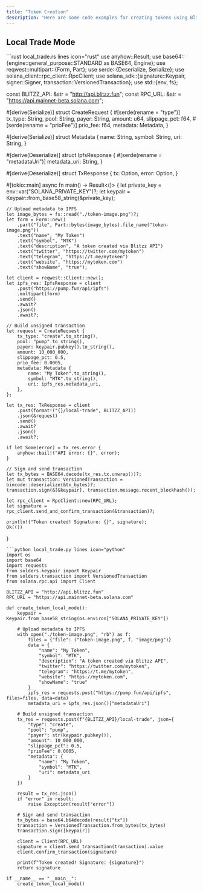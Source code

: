```yaml
---
title: "Token Creation"
description: "Here are some code examples for creating tokens using Blitzz API "
---
```


## Local Trade Mode


<CodeGroup>
```rust local_trade.rs lines icon="rust"
use anyhow::Result;
use base64::{engine::general_purpose::STANDARD as BASE64, Engine};
use reqwest::multipart::{Form, Part};
use serde::{Deserialize, Serialize};
use solana_client::rpc_client::RpcClient;
use solana_sdk::{signature::Keypair, signer::Signer, transaction::VersionedTransaction};
use std::{env, fs};

const BLITZZ_API: &str = "http://api.blitzz.fun";
const RPC_URL: &str = "https://api.mainnet-beta.solana.com";

#[derive(Serialize)]
struct CreateRequest {
    #[serde(rename = "type")]
    tx_type: String,
    pool: String,
    payer: String,
    amount: u64,
    slippage_pct: f64,
    #[serde(rename = "prioFee")]
    prio_fee: f64,
    metadata: Metadata,
}

#[derive(Serialize)]
struct Metadata {
    name: String,
    symbol: String,
    uri: String,
}

#[derive(Deserialize)]
struct IpfsResponse {
    #[serde(rename = "metadataUri")]
    metadata_uri: String,
}

#[derive(Deserialize)]
struct TxResponse {
    tx: Option<String>,
    error: Option<String>,
}

#[tokio::main]
async fn main() -> Result<()> {
    let private_key = env::var("SOLANA_PRIVATE_KEY")?;
    let keypair = Keypair::from_base58_string(&private_key);

    // Upload metadata to IPFS
    let image_bytes = fs::read("./token-image.png")?;
    let form = Form::new()
        .part("file", Part::bytes(image_bytes).file_name("token-image.png"))
        .text("name", "My Token")
        .text("symbol", "MTK")
        .text("description", "A token created via Blitzz API")
        .text("twitter", "https://twitter.com/mytoken")
        .text("telegram", "https://t.me/mytoken")
        .text("website", "https://mytoken.com")
        .text("showName", "true");

    let client = reqwest::Client::new();
    let ipfs_res: IpfsResponse = client
        .post("https://pump.fun/api/ipfs")
        .multipart(form)
        .send()
        .await?
        .json()
        .await?;

    // Build unsigned transaction
    let request = CreateRequest {
        tx_type: "create".to_string(),
        pool: "pump".to_string(),
        payer: keypair.pubkey().to_string(),
        amount: 10_000_000,
        slippage_pct: 0.5,
        prio_fee: 0.0005,
        metadata: Metadata {
            name: "My Token".to_string(),
            symbol: "MTK".to_string(),
            uri: ipfs_res.metadata_uri,
        },
    };

    let tx_res: TxResponse = client
        .post(format!("{}/local-trade", BLITZZ_API))
        .json(&request)
        .send()
        .await?
        .json()
        .await?;

    if let Some(error) = tx_res.error {
        anyhow::bail!("API error: {}", error);
    }

    // Sign and send transaction
    let tx_bytes = BASE64.decode(tx_res.tx.unwrap())?;
    let mut transaction: VersionedTransaction = bincode::deserialize(&tx_bytes)?;
    transaction.sign(&[&keypair], transaction.message.recent_blockhash());

    let rpc_client = RpcClient::new(RPC_URL);
    let signature = rpc_client.send_and_confirm_transaction(&transaction)?;

    println!("Token created! Signature: {}", signature);
    Ok(())
}
```
```python local_trade.py lines icon="python"
import os
import base64
import requests
from solders.keypair import Keypair
from solders.transaction import VersionedTransaction
from solana.rpc.api import Client

BLITZZ_API = "http://api.blitzz.fun"
RPC_URL = "https://api.mainnet-beta.solana.com"

def create_token_local_mode():
    keypair = Keypair.from_base58_string(os.environ["SOLANA_PRIVATE_KEY"])
    
    # Upload metadata to IPFS
    with open("./token-image.png", "rb") as f:
        files = {"file": ("token-image.png", f, "image/png")}
        data = {
            "name": "My Token",
            "symbol": "MTK",
            "description": "A token created via Blitzz API",
            "twitter": "https://twitter.com/mytoken",
            "telegram": "https://t.me/mytoken",
            "website": "https://mytoken.com",
            "showName": "true"
        }
        ipfs_res = requests.post("https://pump.fun/api/ipfs", files=files, data=data)
        metadata_uri = ipfs_res.json()["metadataUri"]
    
    # Build unsigned transaction
    tx_res = requests.post(f"{BLITZZ_API}/local-trade", json={
        "type": "create",
        "pool": "pump",
        "payer": str(keypair.pubkey()),
        "amount": 10_000_000,
        "slippage_pct": 0.5,
        "prioFee": 0.0005,
        "metadata": {
            "name": "My Token",
            "symbol": "MTK",
            "uri": metadata_uri
        }
    })
    
    result = tx_res.json()
    if "error" in result:
        raise Exception(result["error"])
    
    # Sign and send transaction
    tx_bytes = base64.b64decode(result["tx"])
    transaction = VersionedTransaction.from_bytes(tx_bytes)
    transaction.sign([keypair])
    
    client = Client(RPC_URL)
    signature = client.send_transaction(transaction).value
    client.confirm_transaction(signature)
    
    print(f"Token created! Signature: {signature}")
    return signature

if __name__ == "__main__":
    create_token_local_mode()
```
<CodeGroup>